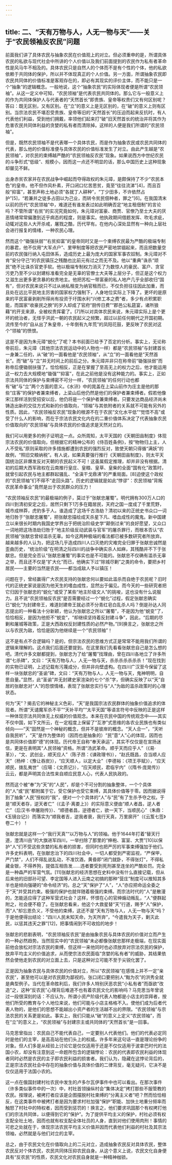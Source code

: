 ```yaml
---
---
---
```

title: 二、“天有万物与人，人无一物与天”——关于“农民领袖反农民”问题
---




前面我们讲了具体农民与抽象农民在价值观上的对立。但必须重申的是，所谓具体农民的私欲与现代社会中所讲的个人价值以及我们前面提到的农民作为私有者革命性是风马牛不相及的。具体农民只是自然人的个体而不是有个性的个体，他的私欲依赖于共同体的保护，所以并不体现真正的个人价值。另一方面，所谓抽象农民即农民共同体的价值标准是客观存在的，即必有其现实的评价主体，而不能只是一个“抽象”的逻辑概念。一般地说，这个“抽象农民”的实际体现者便是所谓“农民领袖”。从这一定义中可知，“农民领袖”是代表农民共同体的。那么它与一般意义上的作为共同体保护人与代表者的“天然首长”即贵族、皇帝等权贵们又有何区别呢？答曰：既无区别，又有区别。在“立”的意义上是无区别的，在“破”的意义上则有区别。当宗法农民不堪忍受贵族、皇帝等旧的“天然首长”的压迫而起来反抗时，有人代表他们利益，受到他们拥戴，率领他们起来打“破”旧天然首长的统治并将其作为危害农民共同体利益的贪婪的私有者而清除掉。这样的人便是我们所谓的“农民领袖”。

但是，既然农民领袖不是代表哪一个具体农民，而是作为抽象农民或农民共同体的代表，那么他的价值标准便与具体农民的价值标准发生了对立。由此产生越是“农民领袖”，对农民的束缚越严酷的“农民领袖反农民”现象。如果说西方中世纪农民的斗争形式“低级”、规模小，因而这一点还不明显的话，那么中国历史上这种现象却屡见不鲜。

出身赤贫农家并在农民战争中崛起而夺得政权的朱元璋，是颇保持了不少“农民本色”的皇帝。他不但作风朴素，开口闭口忆苦思贫，竟至“往往流涕”[4]，而且百般“抑富”，甚至声称土地必须“各就丁人耕种”，“丁少田多，不许依然占护”[5]，“若兼并之徒多占田以为己业，而转令贫民佃种者，罪之”[6]。在我国清末以前的历代“农民领袖”中，难道还有谁发表过如此明确否定“地主租佃制”的言论吗？不管所谓“右贫”的实况究竟如何，朱元璋对富豪、商贾、官僚乃至士大夫的厌恶情绪常常偏激到近乎病态的程度，则是事实。他执政期间借题发挥、吹毛求疵，动辄对这些人大开杀戒，屠戮之酷，历代罕有。在他内心深处显然有一种向上层社会进行报复的情绪，一种农民心理。

然而这个“锄强扶弱”“右贫抑富”的皇帝同时又是一个束缚农民最为严酷的极端专制的暴君，他不仅用“大军点户”、里甲制度等把农民严密地禁锢起来，而且把数量空前的农民强行纳入屯田体系，造成历史上最为庞大的国家军事农奴制。朱元璋对不肯“安分守己”的农民镇压之残酷也比前元有过之而无不及。他以“重典”诛杀“顽民”绝不比诛杀官吏手软。他以极端专制权力消灭了为数惊人的豪民、富户、贪官污吏乃至不少以封建标准看完全是无辜的官僚士大夫等上层分子，但正是这个权力又滋生出更多更贪暴的权贵地主。他把苏松一带富豪的私人地产几乎全部收归“国有”，但对农民来说只不过从纳私租变为纳官租而已，不仅负担往往因此加重，而且处在远比平民地主厉害的国家权力强制下，人身地位实际上下降了。更坏的是原来的平民富豪剥削所得尚有投资于圩围水利“兴修工本之费”者，多少有点积累职能，而国家“收豪民之腴”的岁入却成了官府“厨传日费”“郡邑公私筵宴，诸所狼藉”的开支来源，全被权贵挥霍了。[7]所以对具体农民来说，朱元璋实际上是个更坏的统治者，无怪乎洪武一朝的农民起义之频繁，超过以前任何朝代之开国初期。流传至今的“自从出了朱皇帝，十年倒有九年荒”的凤阳花鼓，更反映了农民对这个“领袖”的愤恨。

这是不是因为朱元璋“蜕化”了呢？本书前面已给予了否定的分析。事实上，无论称帝前后，朱元璋（其他宗法农民运动中的人物也一样）都是“农民领袖”与封建首长一身兼二任的，从“破”的一面看他是“农民领袖”，从“立”的一面看他是“天然首长”。而“破”与“立”并无时间上的前后之分。朱元璋并非只在称帝前“锄强扶弱”而称帝后便锄弱扶强了。恰恰相反，正是在掌握了至高无上的权力之后，他才能运用这一权力去大规模地“锄强”“抑富”，在此之前他是没有这种能力的。事实上，正如宗法共同体的保护与束缚密不可分一样，“农民领袖”的任何行动也都有“破”与“立”两个方面的意义。《水浒》中的晁盖在上梁山前作为庄主是他的那些“庄客”的保护者兼束缚者，上梁山后他仍然是他们的保护者兼束缚者。假若他像宋江那样活到受招安以后，他仍将是一个保护者兼束缚者。只要发达商品经济尚未铸造出新的交往方式和新的价值取向，“领袖”与其依附者的关系就不可能有另外的性质。因此，“农民领袖反农民”现象的根源不在于农民“文化水平低”“觉悟不高”或受了什么人的影响，而在于宗法农民文化内在的二重价值体系决定了代表抽象农民价值取向的“农民领袖”与具体农民的价值追求是天然对立的。

我们可以用更多的例子证明这一点。众所周知，太平天国的《天朝田亩制度》体现宗法农民的价值取向，但根据它的精神公布的《侍百姓条例》，按“物物归上主，人人不受私”原则采取的许多措施都遭到农民的强烈反对，致使天朝只得循“满妖”的故例，“照旧交粮纳税”。有人说，如果真要强行推行《天朝田亩制度》，则太平天国统治区非爆发反对天朝的农民起义不可！这虽属假定推理，却并非没有根据。清初的后期大西军政权在云南推行皇庄、皇粮、皇草、皇柴的全面“国有化”政策时，就曾引起农民与地主都群起骚乱、“全滇干戈鼎沸”的严重局面。[8]迫使这个政权的“农民领袖”们不得不“走回头路”。历史的逻辑就是如此“悖谬”：农民领袖“背叛农民革命事业”竟然是出于农民群众的压力！

“农民领袖反农民”的最极端的例子，莫过于“张献忠屠蜀”。明代拥有300万人口的四川到清初安定之后，居然只剩下1万多在籍居民，天府之国一度成了千里荒野，城市成林莽，虎豹多于人。谁造成了这场千古浩劫？清初以来的正统史书众口一词地归咎于“张献忠屠蜀”，把张献忠描绘成天杀星下凡、嗜血成性的魔鬼。新中国建立以来很长时期内我国史学界出于把统治阶级史学“颠倒过来”的良好愿望，又众口一词地把这场浩劫归咎于“地主阶级反动武装与官军”的屠杀罪行，而根本否认“农民领袖”张献忠曾经滥杀无辜。如今这两种极端的看法都已被多数研究者所放弃。越来越多的人认为，把这场几乎造成四川人口灭绝的灾难完全归罪于张献忠诚然是歪曲历史，“统治阶级”在明清之际四川的战争中确实杀人如麻，其残酷并不下于张献忠。但是完全否认“张献忠屠蜀”的事实也是不可能的。张献忠不仅确有滥杀无辜之举，而且还不仅是“扩大化”而已，他确实下过“除城尽剿”之类的命令，要把乡村居民——主要的当然是农民——都当成敌人予以镇压！

问题在于，曾经赢得广大农民支持的张献忠何以要如此滥杀而自绝于农民呢？旧时代的正统史家说是因为他天生的嗜血成性，显然出于偏见。而今天的一些研究者把它归因于张献忠的“蜕化”或受了某些“地主阶级文人”的挑唆，这也没有什么说服力。且不说“农民领袖反农民”是否需要经过一个“蜕化”过程，假定张献忠确实已“蜕化”为封建帝王，难道封建帝王就必须不分青红皂白乱杀人吗？倒是孙达人同志提出的一种看法十分新颖，他认为张献忠之所以“屠蜀”，不是因为他“蜕变”了，恰恰相反，是因为他拒不“蜕变”，“却继续坚持着反封建斗争”，因此，“后期的尽剿和屠城等政策，正是大西政权反封建性质的必然产物。”[9]换言之，张献忠之所以与农民为敌，恰恰是因为他继续是一个“农民领袖”！

这不是有点不合逻辑吗？是的，但宗法农民的思维方式正是常常不能用我们所谓的逻辑来理解的。这点我们后面还要提到。在这里我们先看看张献忠自己是怎么想的吧。清代许多文献都提到，张献忠为了给“屠蜀”找理由，曾在四川各地立了许多所谓“七杀碑”，文曰：“天有万物与人，人无一物与天，杀杀杀杀杀杀杀！”现在找到的实物已证明，上述记载有污蔑成分，但并非向壁虚构。在四川广汉至今保留了这样一块张献忠的“圣谕”碑，文曰：“天有万物与人，人无一物与天，鬼神明明，自思自量。”显然，此“圣谕”并无封建史家渲染的七个“杀”字，但确实反映了以“天”自居的张献忠对“人”的怨恨情绪，表现了张献忠实行与“人”为敌的滥杀政策时的心理状态。

何为“天”？揭去它的神秘主义色彩，“天”是我国宗法农民群体的抽象价值追求的体现者。所谓“天谴魔军杀不平”“天补平均”“太平天国”等语言符号中反映的正是这样一种体现宗法共同体无上权威的价值观念。本来在农民中国的传统观念中——其实不仅中国，如下文所云，在一定程度上保留了“互渗”式思维的各农业民族也有类似倾向——“天”固然是一个神秘的概念，但并不是彼岸的概念。“天人合一”，“天听自我民听”，“天”是作为整体的（因而也是抽象的）“民”意“人”心的体现，因而也是共同体价值即“德”的体现。历代帝王自称“奉天承运”，其实不仅仅是在宣扬迷信，更是在表明其“人民领袖”资格。所谓“汤武革命。顺乎天而应乎人”（《易·革》），“文、武创业，顺天应人”（陈子昂：《谏政理书》），“赵氏既昌，合当顺人应天”（杨梓：《豫让吞炭》），“应天顺人，以定大业”（李德裕：《项王亭赋》），“应天顺民，拨乱夷世”（应瑒：《文质记》），“应天顺民，君临宇内”（《隋书·庞晃传》）云云，都是声明其合法性来自顺应民意人心，代表人民执政的。

然而这个被“奉”为“天”的“人民”，却是个不可分割的抽象整体，一个个具体的“人”或“民”都附属于它，受它保护也受它束缚，其具体价值等于零。因而据说得到了抽象“人民”授权的“我”，便对一个个具体的“人”与“民”有了生杀予夺之权。于是“顺天者存，逆天者亡”（《孟子·离娄上》）的实际意义便由“顺人者昌，逆人者亡”（后汉书·申屠刚传》）、“顺德者昌，逆德者亡，欲一天下，当顺民心”（朱鼎：《玉镜台记》）而落实为“顺我者吉，逆我者衰，我行天真，万里廓开”（《云笈七签》卷二十）！

张献忠就是这样一个“我行天真”“以万物与人”的领袖。他于1644年打着“替天行道，澄清川岳”的大旗进军四川，一举扫除了那里的“绅袍、富室、大贾”[10]以保护“人”们不受这些贪婪的私有者的损害，但同时也把严厉的军事束缚强加于他们。许多史料表明，在张献忠治下的四川社会中，一切人都受到严密监视，“严保甲，严门禁”，人们不得乱说乱动，不准饮酒，黄昏即“闭门就卧，不得张灯”，不得私藏金银，不得养狗，提倡互相告发……违者要受到死刑甚至连坐的严酷处罚。完全是一种森严的军营气氛。[11]张献忠的经济思想在史料中没有什么直接记载，但从后来他的旧部孙可望、李定国等人进入云南之初搞的那种“营庄”制度可以推知其多半也是倾向强硬的“命令经济”的。总之“天”保护了“人”，“人”亦应把命运全委之于“天”并受其约束。极强的保护也就伴随着极强的束缚。而宗法时代的“人”是散漫的，怎能适应得了这种军营式社会？这样，怀恨在心的官绅煽动叛乱，“人”便群起附之，社会便不稳了。在张献忠看来，他这个大救星替“天”行道，赐予“人”保护，而“人”却忘恩负义，不受他的束缚，这还不是“天有万物与人，人无一物与天”吗？于是他便得出结论：“四川人民未知天命，为天所弃”，“今遣我为天子，剿灭此民，以惩其违天之罪”[12]，把事情闹到不可收拾的地步！

张献忠的悲剧表明，“农民领袖反农民”是由抽象农民与具体农民的价值对立而产生的一种必然趋势。当然现实中的“农民领袖”未必都像张献忠那样走极端，在现实面前他会放松对宗法农民的束缚，但这样一来他同时也必须放弃对宗法农民的保护，放弃平均主义的价值追求，从而使宗法农民面临“贪婪的私有者”的威胁，其结果依然会使他走到农民的对立面上去，只是这种对立可能不至于尖锐化罢了。

正是因为抽象农民与具体农民的价值对立，所以“农民领袖”在感情上并不一定“亲农民”，甚至他可以是对农民颇为鄙视的。张口闭口要把别人“黜为农”的洪秀全就是典型例子。当代在革命胜利后，我们许多人特别厌恶农民“小私有者”而亟欲“改造”之，这种“反农民”心理背后难道不也有着农民文化的影响吗？马克思当年曾说过一段很深刻的话：不应认为，所谓小资产阶级代表人物都是小店主的崇拜者，按他们所受的教育与个人地位来说，他们可能与小店主格格不入。使他们成为后者代表人物的，是他们的思想不能越出小资产者的生活越不出的界限。“农民领袖”与宗法农民的关系更是如此。事实上，我们只能从“破”的意义上定义“农民领袖”，而在“立”的意义上，“农民领袖”与封建宗主或共同体的“天然首长”是一回事。

马克思曾指出：农民自己不能代表自己，一定要别人代表他们。他们的代表必定同时是他们的主宰，是高高站在他们头上的权威。许多年来这句话一直是理论纷争的对象。但人们多是从经验上讨论它是仅仅适用于还是不仅仅适用于波拿巴时代的法国小农，却没有注意到这一命题所包含的逻辑悖论：农民的代表即农民利益的体现者同时必然是农民的主子即农民利益的损害者。我们认为，隐藏在这悖论背后的，正是宗法农民社会中存在的抽象价值与具体价值的二律背反，毫无疑问，它决不是仅仅适用于法国小农的。

这一点在俄国封建村社农民中发生的卢多尔瓦伊事件中也可以看出。在那次事件（许多类似事件中的一次）中，村社首领操纵村会“集体决定”拷打那些不服管教的农民。按理说，被拷打者应该是企图摆脱村社束缚的“分离主义者”吧？然而恰恰相反，在这类事件中被拷打者是因为要求村社加强“保护”职能、加快土地重分频率而触怒了村社中的特权者，因而受到惩罚的！换言之，他们要求巩固那个有权拷打他们的宗法共同体，以便得到它的“保护”。为了提供平均主义的保护，村社必须有权支配全社土地，因而也就有权支配全体社员的人身，直到对他们使用肉刑！事情的可悲之处就在于，体现宗法农民平均主义价值并因而代表他们利益的村社及其宗法领袖，必然就是与他们对立的主宰。

总之，由于农民文化在价值取向上的二元对立，造成抽象农民反对具体农民，整体农民反对个体农民，农民共同体压抑农民自身。从这个意义上说，农民文化自身便具有“反农民”的性质，农民文化对农民自身就是一种精神枷锁。